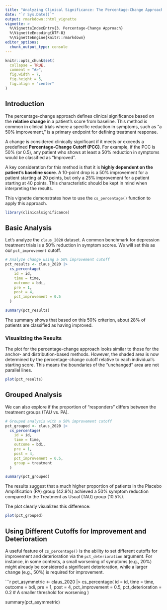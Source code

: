 ```yaml
---
title: "Analyzing Clinical Significance: The Percentage-Change Approach"
date: "`r Sys.Date()`"
output: rmarkdown::html_vignette
vignette: >
  %\VignetteIndexEntry{3. Percentage-Change Approach}
  %\VignetteEncoding{UTF-8}
  %\VignetteEngine{knitr::rmarkdown}
editor_options: 
  chunk_output_type: console
---
```


```r
knitr::opts_chunk$set(
  collapse = TRUE,
  comment = "#>",
  fig.width = 7,
  fig.height = 5,
  fig.align = "center"
)
```

## Introduction

The percentage-change approach defines clinical significance based on the **relative change** in a patient's score from baseline. This method is common in clinical trials where a specific reduction in symptoms, such as "a 50% improvement," is a primary endpoint for defining treatment response.

A change is considered clinically significant if it meets or exceeds a predefined **Percentage-Change Cutoff (PCC)**. For example, if the PCC is 50% (or 0.5), any patient who shows at least a 50% reduction in symptoms would be classified as "Improved".

A key consideration for this method is that it is **highly dependent on the patient's baseline score**. A 10-point drop is a 50% improvement for a patient starting at 20 points, but only a 25% improvement for a patient starting at 40 points. This characteristic should be kept in mind when interpreting the results.

This vignette demonstrates how to use the `cs_percentage()` function to apply this approach.

```r
library(clinicalsignificance)
```

## Basic Analysis

Let's analyze the `claus_2020` dataset. A common benchmark for depression treatment trials is a 50% reduction in symptom scores. We will set this as our `pct_improvement` cutoff.

```r
# Analyze change using a 50% improvement cutoff
pct_results <- claus_2020 |>
  cs_percentage(
    id = id,
    time = time,
    outcome = bdi,
    pre = 1,
    post = 4,
    pct_improvement = 0.5
  )

summary(pct_results)
```

The summary shows that based on this 50% criterion, about 28% of patients are classified as having improved.

### Visualizing the Results

The plot for the percentage-change approach looks similar to those for the anchor- and distribution-based methods. However, the shaded area is now determined by the percentage-change cutoff relative to each individual's starting score. This means the boundaries of the "unchanged" area are not parallel lines.

```r
plot(pct_results)
```

## Grouped Analysis

We can also explore if the proportion of "responders" differs between the treatment groups (TAU vs. PA).

```r
# Grouped analysis with a 50% improvement cutoff
pct_grouped <- claus_2020 |>
  cs_percentage(
    id = id,
    time = time,
    outcome = bdi,
    pre = 1,
    post = 4,
    pct_improvement = 0.5,
    group = treatment
  )

summary(pct_grouped)
```
The results suggest that a much higher proportion of patients in the Placebo Amplification (PA) group (42.9%) achieved a 50% symptom reduction compared to the Treatment as Usual (TAU) group (10.5%).

The plot clearly visualizes this difference:
```r
plot(pct_grouped)
```


## Using Different Cutoffs for Improvement and Deterioration

A useful feature of `cs_percentage()` is the ability to set different cutoffs for improvement and deterioration via the `pct_deterioration` argument. For instance, in some contexts, a small worsening of symptoms (e.g., 20%) might already be considered a significant deterioration, while a larger change (e.g., 50%) is required for improvement.

```r
pct_asymmetric <- claus_2020 |>
  cs_percentage(
    id = id,
    time = time,
    outcome = bdi,
    pre = 1,
    post = 4,
    pct_improvement = 0.5,
    pct_deterioration = 0.2 # A smaller threshold for worsening
  )

summary(pct_asymmetric)
